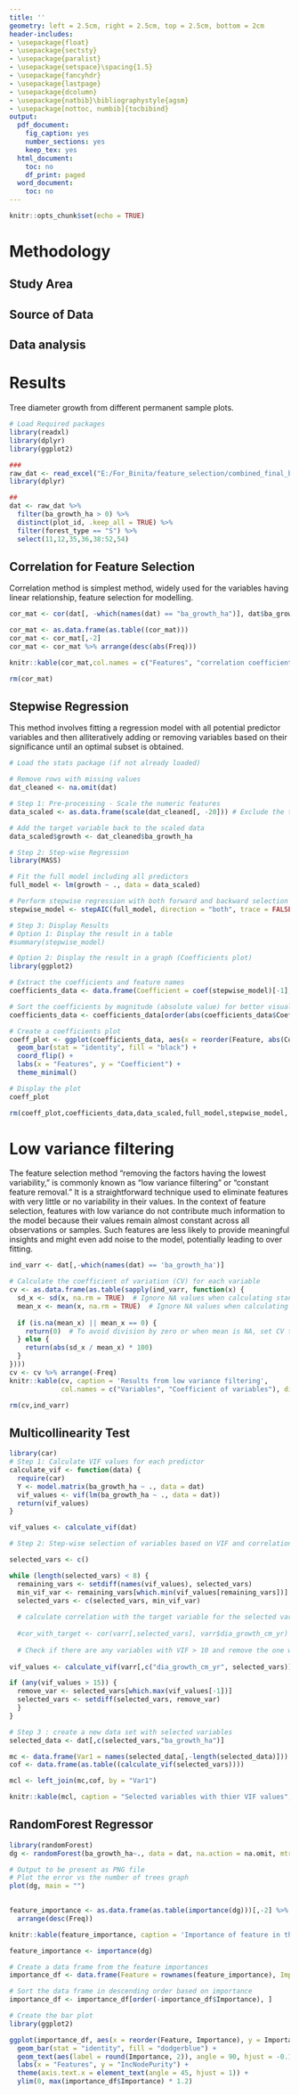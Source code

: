 ```yaml
---
title: ''
geometry: left = 2.5cm, right = 2.5cm, top = 2.5cm, bottom = 2cm
header-includes:
- \usepackage{float}
- \usepackage{sectsty}
- \usepackage{paralist}
- \usepackage{setspace}\spacing{1.5}
- \usepackage{fancyhdr}
- \usepackage{lastpage}
- \usepackage{dcolumn}
- \usepackage{natbib}\bibliographystyle{agsm}
- \usepackage[nottoc, numbib]{tocbibind}
output:
  pdf_document:
    fig_caption: yes
    number_sections: yes
    keep_tex: yes
  html_document:
    toc: no
    df_print: paged
  word_document:
    toc: no
---
```


```r
knitr::opts_chunk$set(echo = TRUE)
```

\allsectionsfont{\raggedright}
\subsectionfont{\raggedright}
\subsubsectionfont{\raggedright}

\vspace{0cm}

\pagenumbering{gobble}


\begin{centering}

\Large

\doublespacing

\bf Thesis Report

\bf on

\bf FACTORS DETERMINING DIAMETER GROWTH OF SHOREA ROBUSTA (SAL)


```r
knitr::include_graphics("AFU_logo.png")
```


\normalsize

\Large

\bf Agriculture and Forestry University


\bf Forestry Campus, Hetauda

\vspace{1cm}

\normalsize

\singlespacing

By

\vspace{0.5 cm}

\Large

\bf Binita Ghimire

\Large

\bf B.Sc. Forestry

\bf Fourth Year (Second Semester)

\vspace{1cm}

\normalsize

`r Sys.Date()`

\end{centering}

\newpage


\pagenumbering{roman}
\newpage
\fontsize{12}{18}
\tableofcontents

\newpage

\listoftables
\listoffigures

\newpage

\clearpage
\pagenumbering{arabic}
\fontsize{12}{18}

# Methodology

## Study Area

## Source of Data

## Data analysis

# Results

Tree diameter growth from different permanent sample plots.

```r
# Load Required packages
library(readxl)
library(dplyr)
library(ggplot2)
```

```r
###
raw_dat <- read_excel("E:/For_Binita/feature_selection/combined_final_binita.xlsx",sheet = 1)
library(dplyr)

##
dat <- raw_dat %>% 
  filter(ba_growth_ha > 0) %>% 
  distinct(plot_id, .keep_all = TRUE) %>%
  filter(forest_type == "S") %>%
  select(11,12,35,36,38:52,54)

```

## Correlation for Feature Selection
Correlation method is simplest method, widely used for the variables having linear relationship, feature selection for modelling.
```r
cor_mat <- cor(dat[, -which(names(dat) == "ba_growth_ha")], dat$ba_growth_ha, use = "complete.obs")

cor_mat <- as.data.frame(as.table((cor_mat)))
cor_mat <- cor_mat[,-2]
cor_mat <- cor_mat %>% arrange(desc(abs(Freq)))

knitr::kable(cor_mat,col.names = c("Features", "correlation coefficient"), caption = 'Correlation of different features to basal area growth', digits = 2)

rm(cor_mat)
```

## Stepwise Regression 
This method involves fitting a regression model with all potential predictor variables and then alliteratively adding or removing variables based on their significance until an optimal subset is obtained.

```r
# Load the stats package (if not already loaded)

# Remove rows with missing values
dat_cleaned <- na.omit(dat)

# Step 1: Pre-processing - Scale the numeric features
data_scaled <- as.data.frame(scale(dat_cleaned[, -20])) # Exclude the target variable

# Add the target variable back to the scaled data
data_scaled$growth <- dat_cleaned$ba_growth_ha

# Step 2: Step-wise Regression
library(MASS)

# Fit the full model including all predictors
full_model <- lm(growth ~ ., data = data_scaled)

# Perform stepwise regression with both forward and backward selection
stepwise_model <- stepAIC(full_model, direction = "both", trace = FALSE)

# Step 3: Display Results
# Option 1: Display the result in a table
#summary(stepwise_model)

# Option 2: Display the result in a graph (Coefficients plot)
library(ggplot2)

# Extract the coefficients and feature names
coefficients_data <- data.frame(Coefficient = coef(stepwise_model)[-1], Feature = names(coef(stepwise_model))[-1])

# Sort the coefficients by magnitude (absolute value) for better visualization
coefficients_data <- coefficients_data[order(abs(coefficients_data$Coefficient), decreasing = TRUE), ]

# Create a coefficients plot
coeff_plot <- ggplot(coefficients_data, aes(x = reorder(Feature, abs(Coefficient)), y = Coefficient)) +
  geom_bar(stat = "identity", fill = "black") +
  coord_flip() +
  labs(x = "Features", y = "Coefficient") +
  theme_minimal()

# Display the plot
coeff_plot

rm(coeff_plot,coefficients_data,data_scaled,full_model,stepwise_model, dat_cleaned)
```

# Low variance filtering

The feature selection method "removing the factors having the lowest variability," is commonly known as "low variance filtering" or "constant feature removal." It is a straightforward technique used to eliminate features with very little or no variability in their values. In the context of feature selection, features with low variance do not contribute much information to the model because their values remain almost constant across all observations or samples. Such features are less likely to provide meaningful insights and might even add noise to the model, potentially leading to over fitting.

```r
ind_varr <- dat[,-which(names(dat) == 'ba_growth_ha')]

# Calculate the coefficient of variation (CV) for each variable
cv <- as.data.frame(as.table(sapply(ind_varr, function(x) {
  sd_x <- sd(x, na.rm = TRUE)  # Ignore NA values when calculating standard deviation
  mean_x <- mean(x, na.rm = TRUE)  # Ignore NA values when calculating mean
  
  if (is.na(mean_x) || mean_x == 0) {
    return(0)  # To avoid division by zero or when mean is NA, set CV to 0
  } else {
    return(abs(sd_x / mean_x) * 100)
  }
})))
cv <- cv %>% arrange(-Freq)
knitr::kable(cv, caption = 'Results from low variance filtering', 
             col.names = c("Variables", "Coefficient of variables"), digits = 2)

rm(cv,ind_varr)
```

## Multicollinearity Test

```r
library(car)
# Step 1: Calculate VIF values for each predictor
calculate_vif <- function(data) {
  require(car)
  Y <- model.matrix(ba_growth_ha ~ ., data = dat)
  vif_values <- vif(lm(ba_growth_ha ~ ., data = dat))
  return(vif_values)
}

vif_values <- calculate_vif(dat)

# Step 2: Step-wise selection of variables based on VIF and correlation with the target variable

selected_vars <- c()

while (length(selected_vars) < 8) {
  remaining_vars <- setdiff(names(vif_values), selected_vars)
  min_vif_var <- remaining_vars[which.min(vif_values[remaining_vars])]
  selected_vars <- c(selected_vars, min_vif_var)
  
  # calculate correlation with the target variable for the selected variables
  
  #cor_with_target <- cor(varr[,selected_vars], varr$dia_growth_cm_yr)
  
  # Check if there are any variables with VIF > 10 and remove the one with highest VIF values
  
vif_values <- calculate_vif(varr[,c("dia_growth_cm_yr", selected_vars)])

if (any(vif_values > 15)) {
  remove_var <- selected_vars[which.max(vif_values[-1])]
  selected_vars <- setdiff(selected_vars, remove_var)
  }
}

# Step 3 : create a new data set with selected variables
selected_data <- dat[,c(selected_vars,"ba_growth_ha")]
```

```r
mc <- data.frame(Var1 = names(selected_data[,-length(selected_data)]))
cof <- data.frame(as.table((calculate_vif(selected_vars))))

mcl <- left_join(mc,cof, by = "Var1")

knitr::kable(mcl, caption = "Selected variables with thier VIF values", col.names = c("variable", "VIF values"), digits = 2)
```

## RandomForest Regressor

```r
library(randomForest)
dg <- randomForest(ba_growth_ha~., data = dat, na.action = na.omit, mtry = 5)
```

```r
# Output to be present as PNG file 
# Plot the error vs the number of trees graph
plot(dg, main = "")
  
```

```r
feature_importance <- as.data.frame(as.table(importance(dg)))[,-2] %>%
  arrange(desc(Freq))

knitr::kable(feature_importance, caption = 'Importance of feature in the model', col.names = c("Features", "IncNode Purity Value"))
```

```r
feature_importance <- importance(dg)

# Create a data frame from the feature importances
importance_df <- data.frame(Feature = rownames(feature_importance), Importance = feature_importance[, "IncNodePurity"])

# Sort the data frame in descending order based on importance
importance_df <- importance_df[order(-importance_df$Importance), ]

# Create the bar plot
library(ggplot2)

ggplot(importance_df, aes(x = reorder(Feature, Importance), y = Importance)) +
  geom_bar(stat = "identity", fill = "dodgerblue") +
  geom_text(aes(label = round(Importance, 2)), angle = 90, hjust = -0.1, vjust = -0.5, size = 3.5) +  # Adding text labels with rounded values
  labs(x = "Features", y = "IncNodePurity") +
  theme(axis.text.x = element_text(angle = 45, hjust = 1)) +
  ylim(0, max(importance_df$Importance) * 1.2) 

```


